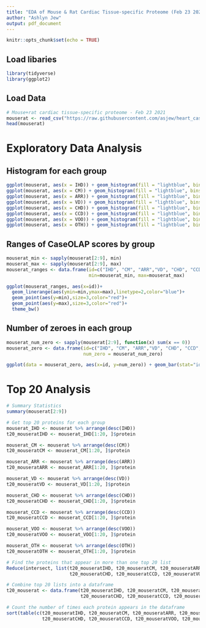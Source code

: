 ```yaml
---
title: "EDA of Mouse & Rat Cardiac Tissue-specific Proteome (Feb 23 2021) CaseOLAP Scores"
author: "Ashlyn Jew"
output: pdf_document
---
```


```r
knitr::opts_chunk$set(echo = TRUE)
```

## Load libaries

```r
library(tidyverse)
library(ggplot2)
```

## Load Data

```r
# Mouse+rat cardiac tissue-specific proteome - Feb 23 2021
mouserat <- read_csv("https://raw.githubusercontent.com/asjew/heart_caseolap_EDA/main/Data/Mouse%2Brat%20cardiac%20tissue-specific%20proteome%20-%20Feb%2023%202021/results/caseolap.csv")
head(mouserat)
```

# Exploratory Data Analysis

## Histogram for each group
```r
ggplot(mouserat, aes(x = IHD)) + geom_histogram(fill = "lightblue", bins = 50)
ggplot(mouserat, aes(x = CM)) + geom_histogram(fill = "lightblue", bins = 50)
ggplot(mouserat, aes(x = ARR)) + geom_histogram(fill = "lightblue", bins = 50)
ggplot(mouserat, aes(x = VD)) + geom_histogram(fill = "lightblue", bins = 50)
ggplot(mouserat, aes(x = CHD)) + geom_histogram(fill = "lightblue", bins = 50)
ggplot(mouserat, aes(x = CCD)) + geom_histogram(fill = "lightblue", bins = 50)
ggplot(mouserat, aes(x = VOO)) + geom_histogram(fill = "lightblue", bins = 50)
ggplot(mouserat, aes(x = OTH)) + geom_histogram(fill = "lightblue", bins = 50)
```

## Ranges of CaseOLAP scores by group
```r
mouserat_min <- sapply(mouserat[2:9], min)
mouserat_max <- sapply(mouserat[2:9], max)
mouserat_ranges <- data.frame(id=c("IHD", "CM", "ARR","VD", "CHD", "CCD", "VOO", "OTH"),
                              min=mouserat_min, max=mouserat_max)

ggplot(mouserat_ranges, aes(x=id))+
  geom_linerange(aes(ymin=min,ymax=max),linetype=2,color="blue")+
  geom_point(aes(y=min),size=3,color="red")+
  geom_point(aes(y=max),size=3,color="red")+
  theme_bw()
```

## Number of zeroes in each group
```r
mouserat_num_zero <- sapply(mouserat[2:9], function(x) sum(x == 0))
mouserat_zero <- data.frame(id=c("IHD", "CM", "ARR","VD", "CHD", "CCD", "VOO", "OTH"),
                            num_zero = mouserat_num_zero)

ggplot(data = mouserat_zero, aes(x=id, y=num_zero)) + geom_bar(stat="identity")
```

# Top 20 Analysis

```r
# Summary Statistics
summary(mouserat[2:9])

# Get top 20 proteins for each group
mouserat_IHD <- mouserat %>% arrange(desc(IHD))
t20_mouseratIHD <- mouserat_IHD[1:20, ]$protein

mouserat_CM <- mouserat %>% arrange(desc(CM))
t20_mouseratCM <- mouserat_CM[1:20, ]$protein

mouserat_ARR <- mouserat %>% arrange(desc(ARR))
t20_mouseratARR <- mouserat_ARR[1:20, ]$protein

mouserat_VD <- mouserat %>% arrange(desc(VD))
t20_mouseratVD <- mouserat_VD[1:20, ]$protein

mouserat_CHD <- mouserat %>% arrange(desc(CHD))
t20_mouseratCHD <- mouserat_CHD[1:20, ]$protein

mouserat_CCD <- mouserat %>% arrange(desc(CCD))
t20_mouseratCCD <- mouserat_CCD[1:20, ]$protein

mouserat_VOO <- mouserat %>% arrange(desc(VOO))
t20_mouseratVOO <- mouserat_VOO[1:20, ]$protein

mouserat_OTH <- mouserat %>% arrange(desc(OTH))
t20_mouseratOTH <- mouserat_OTH[1:20, ]$protein

# Find the proteins that appear in more than one top 20 list
Reduce(intersect, list(t20_mouseratIHD, t20_mouseratCM, t20_mouseratARR, t20_mouseratVD,
                       t20_mouseratCHD, t20_mouseratCCD, t20_mouseratVOO, t20_mouseratOTH))

# Combine top 20 lists into a dataframe
t20_mouserat <- data.frame(t20_mouseratIHD, t20_mouseratCM, t20_mouseratARR, t20_mouseratVD,
                           t20_mouseratCHD, t20_mouseratCCD, t20_mouseratVOO, t20_mouseratOTH)

# Count the number of times each protein appears in the dataframe
sort(table(c(t20_mouseratIHD, t20_mouseratCM, t20_mouseratARR, t20_mouseratVD,
             t20_mouseratCHD, t20_mouseratCCD, t20_mouseratVOO, t20_mouseratOTH)))
```
